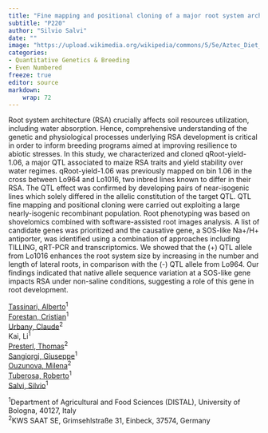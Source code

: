 ```yaml
---
title: "Fine mapping and positional cloning of a major root system architecture QTL in maize"
subtitle: "P220"
author: "Silvio Salvi"
date: ""
image: "https://upload.wikimedia.org/wikipedia/commons/5/5e/Aztec_Diet_Basket_of_Corn_%289755332575%29.jpg"
categories: 
- Quantitative Genetics & Breeding
- Even Numbered
freeze: true
editor: source
markdown: 
    wrap: 72
---
```


Root system architecture (RSA) crucially affects soil resources utilization, including water absorption. Hence, comprehensive understanding of the genetic and physiological processes underlying RSA development is critical in order to inform breeding programs aimed at improving resilience to abiotic stresses. In this study, we characterized and cloned qRoot-yield-1.06, a major QTL associated to maize RSA traits and yield stability over water regimes. qRoot-yield-1.06 was previously mapped on bin 1.06 in the cross between Lo964 and Lo1016, two inbred lines known to differ in their RSA. The QTL effect was confirmed by developing pairs of near-isogenic lines which solely differed in the allelic constitution of the target QTL. QTL fine mapping and positional cloning were carried out exploiting a large nearly-isogenic recombinant population. Root phenotyping was based on shovelomics combined with software-assisted root images analysis. A list of candidate genes was prioritized and the causative gene, a SOS-like Na+/H+ antiporter, was identified using a combination of approaches including TILLING, qRT-PCR and transcriptomics. We showed that the (+) QTL allele from Lo1016 enhances the root system size by increasing in the number and length of lateral roots, in comparison with the (-) QTL allele from Lo964. Our findings indicated that native allele sequence variation at a SOS-like gene impacts RSA under non-saline conditions, suggesting a role of this gene in root development.

<a href='mailto:alberto.tassinari8@unibo.it'>Tassinari, Alberto</a><sup>1</sup><br><a href='mailto:cristian.forestan@unibo.it'>Forestan, Cristian</a><sup>1</sup><br><a href='mailto:claude.urbany@kws.com'>Urbany, Claude</a><sup>2</sup><br>Kai, Li<sup>1</sup><br><a href='mailto:thomas.presterl@kws.com'>Presterl, Thomas</a><sup>2</sup><br><a href='mailto:giuseppe.sangiorgi2@unibo.it'>Sangiorgi, Giuseppe</a><sup>1</sup><br><a href='mailto:milena.ouzunova@kws.com'>Ouzunova, Milena</a><sup>2</sup><br><a href='mailto:roberto.tuberosa@unibo.it'>Tuberosa, Roberto</a><sup>1</sup><br><a href='mailto:silvio.salvi@unibo.it'>Salvi, Silvio</a><sup>1</sup><br>

<sup>1</sup>Department of Agricultural and Food Sciences (DISTAL), University of Bologna, 40127, Italy<br><sup>2</sup>KWS SAAT SE, Grimsehlstraße 31, Einbeck, 37574, Germany<br>